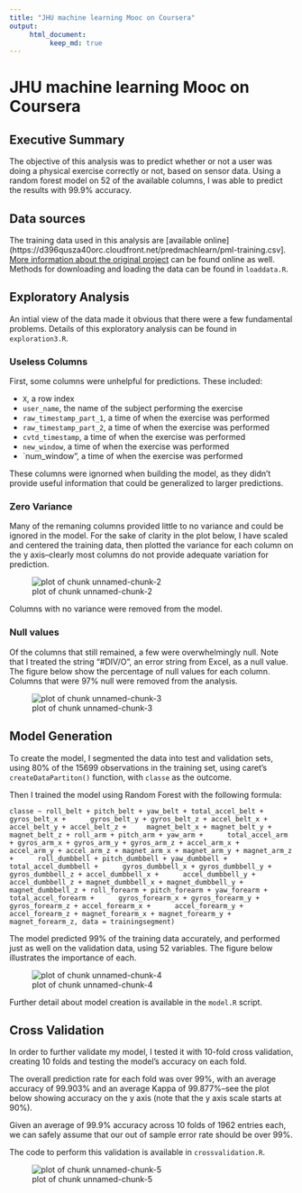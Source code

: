 ```yaml
---
title: "JHU machine learning Mooc on Coursera"
output:
     html_document:
          keep_md: true
---
```


# JHU machine learning Mooc on Coursera

## Executive Summary

The objective of this analysis was to predict whether or not a user was doing a physical exercise correctly or not, based on sensor data. Using a random forest model on 52 of the available columns, I was able to predict the results with 99.9% accuracy.

## Data sources 

The training data used in this analysis are [available online](https://d396qusza40orc.cloudfront.net/predmachlearn/pml-training.csv]. [More information about the original project](http://groupware.les.inf.puc-rio.br/har) can be found online as well. Methods for downloading and loading the data can be found in `loaddata.R`.

## Exploratory Analysis

An intial view of the data made it obvious that there were a few fundamental problems. Details of this exploratory analysis can be found in `exploration3.R`.

### Useless Columns

First, some columns were unhelpful for predictions. These included:

- `X`, a row index
- `user_name`, the name of the subject performing the exercise
- `raw_timestamp_part_1`, a time of when the exercise was performed
- `raw_timestamp_part_2`, a time of when the exercise was performed
- `cvtd_timestamp`, a time of when the exercise was performed
- `new_window`, a time of when the exercise was performed
- `num_window", a time of when the exercise was performed

These columns were ignorned when building the model, as they didn't provide useful information that could be generalized to larger predictions.

### Zero Variance

Many of the remaning columns provided little to no variance and could be ignored in the model. For the sake of clarity in the plot below, I have scaled and centered the training data, then plotted the variance for each column on the y axis--clearly most columns do not provide adequate variation for prediction.

![plot of chunk unnamed-chunk-2](figure/unnamed-chunk-2-1.png) 

Columns with no variance were removed from the model. 

### Null values

Of the columns that still remained, a few were overwhelmingly null. Note that I treated the string "#DIV/O", an error string from Excel, as a null value. The figure below show the percentage of null values for each column. Columns that were 97% null were removed from the analysis.

![plot of chunk unnamed-chunk-3](figure/unnamed-chunk-3-1.png) 

## Model Generation

To create the model, I segmented the data into test and validation sets, using 80% of the 15699 observations in the training set, using caret's `createDataPartiton()` function, with `classe` as the outcome.

Then I trained the model using Random Forest with the following formula:

`classe ~ roll_belt + pitch_belt + yaw_belt + total_accel_belt + gyros_belt_x + 
    gyros_belt_y + gyros_belt_z + accel_belt_x + accel_belt_y + accel_belt_z +
    magnet_belt_x + magnet_belt_y + magnet_belt_z + roll_arm + pitch_arm + yaw_arm + 
    total_accel_arm + gyros_arm_x + gyros_arm_y + gyros_arm_z + accel_arm_x + 
    accel_arm_y + accel_arm_z + magnet_arm_x + magnet_arm_y + magnet_arm_z + 
    roll_dumbbell + pitch_dumbbell + yaw_dumbbell + total_accel_dumbbell + 
    gyros_dumbbell_x + gyros_dumbbell_y + gyros_dumbbell_z + accel_dumbbell_x + 
    accel_dumbbell_y + accel_dumbbell_z + magnet_dumbbell_x + magnet_dumbbell_y + 
    magnet_dumbbell_z + roll_forearm + pitch_forearm + yaw_forearm + total_accel_forearm + 
    gyros_forearm_x + gyros_forearm_y + gyros_forearm_z + accel_forearm_x + 
    accel_forearm_y + accel_forearm_z + magnet_forearm_x + magnet_forearm_y + 
    magnet_forearm_z, data = trainingsegment)`

The model predicted 99% of the training data accurately, and performed just as well on the validation data, using 52 variables. The figure below illustrates the importance of each.

![plot of chunk unnamed-chunk-4](figure/unnamed-chunk-4-1.png) 

Further detail about model creation is available in the `model.R` script.

## Cross Validation

In order to further validate my model, I tested it with 10-fold cross validation, creating 10 folds and testing the model's accuracy on each fold.

The overall prediction rate for each fold was over 99%, with an average accuracy of 99.903% and an average Kappa of 99.877%--see the plot below showing accuracy on the y axis (note that the y axis scale starts at 90%).

Given an average of 99.9% accuracy across 10 folds of 1962 entries each, we can safely assume that our out of sample error rate should be over 99%.

The code to perform this validation is available in `crossvalidation.R`.

![plot of chunk unnamed-chunk-5](figure/unnamed-chunk-5-1.png) 
